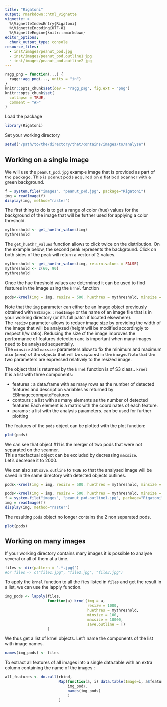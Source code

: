 ```yaml
---
title: "Rigatoni"
output: rmarkdown::html_vignette
vignette: >
  %\VignetteIndexEntry{Rigatoni}
  %\VignetteEncoding{UTF-8}
  %\VignetteEngine{knitr::rmarkdown}
editor_options: 
  chunk_output_type: console
resource_files:
  - inst/images/peanut_pod.jpg
  - inst/images/peanut_pod.outline1.jpg
  - inst/images/peanut_pod.outline2.jpg
---
```


```r
ragg_png = function(...) {
  ragg::agg_png(..., units = "in")
}
knitr::opts_chunk$set(dev = "ragg_png", fig.ext = "png")
knitr::opts_chunk$set(
  collapse = TRUE,
  comment = "#>"
)
```

Load the package

```r
library(Rigatoni)
```


Set your working directory  
```r
setwd("/path/to/the/directory/that/contains/images/to/analyse")
```

## Working on a single image

We will use the `peanut_pod.jpg` example image that is provided as part of the package. This is peanut pods acquired on a flat bed scanner with a green background.
```r
f = system.file("images", "peanut_pod.jpg", package="Rigatoni")
img = readImage(f)
display(img, method="raster")
```

The first thing to do is to get a range of color (hue) values for the background of the image that will be further used for applying a color threshold.

```r
mythreshold <- get_huethr_values(img)
mythreshold
```

The `get_huethr_values` function allows to click twice on the distribution. On the example below, the second peak represents the background. Click on both sides of the peak will return a vector of 2 values.
```r
mythreshold <- get_huethr_values(img, return.values = FALSE)
mythreshold <- c(60, 90)
mythreshold
```


Once the hue threshold values are determined it can be used to find features in the image using the `krnel` function

```r
pods<-krnel(img = img, resizw = 500, huethres = mythreshold, minsize = 100, maxsize = 10000, save.outline = F)
```

Note that the `img` parameter can either be an Image object previously obtained with `EBImage::readImage` or the name of an image file that is in your working directory (or it's full patch if located elsewhere).  
The `resizw` parameter allows to reduce image size by providing the width of the image that will be analyzed (height will be modified accordingly to respect h/w ratio). Reducing the size of the image improves the performance of features detection and is important when many images need to be analysed sequentially.  
The `minsize` and `maxsize` parameters allow to fix the minimum and maximum size (area) of the objects that will be captured in the image. Note that the two parameters are expressed relatively to the resized image.

The object that is returned by the `krnel` function is of S3 class.. `krnel`  
It is a list with three components:

- features : a data.frame with as many rows as the number of detected features and description variables as returned by EBImage::computeFeatures
- contours : a list with as many elements as the number of detected features Each element is a matrix with the coordinates of each feature.
- params : a list with the analysis parameters. can be used for further plotting

The features of the `pods` object can be plotted with the plot function: 

```r
plot(pods)
```

We can see that object #11 is the merger of two pods that were not separated on the scanner.  
This artecfactual object can be excluded by decreasing `maxsize`.  
Let's decrease it to 2000.  

We can also set `save.outline` to `TRUE` so that the analysed image will be saved in the same directory with detected objects outlines.  
```r
pods<-krnel(img = img, resizw = 500, huethres = mythreshold, minsize = 100, maxsize = 2000, save.outline = T)
```
```r
pods<-krnel(img = img, resizw = 500, huethres = mythreshold, minsize = 100, maxsize = 2000, save.outline = F)
f = system.file("images", "peanut_pod.outline1.jpg", package="Rigatoni")
img = readImage(f)
display(img, method="raster")

```

The resulting `pods` object no longer contains the 2 non separated pods.

```r
plot(pods)
```

## Working on many images

If your working directory contains many images it is possible to analyse several or all of them at a time.

```r
files <- dir(pattern = ".*.jpg$")
#or files <- c("file1.jpg", "file2.jpg", "file3.jpg")
```

To apply the `krnel` function to all the files listed in `files` and get the result in a list, we can use the lapply function.   

```r
img_pods <- lapply(files,
                   function(a) krnel(img = a,
                                     resizw = 1000,
                                     huethres = mythreshold,
                                     minsize = 100,
                                     maxsize = 10000,
                                     save.outline = T)
                   )
```

We thus get a list of krnel objects.
Let's name the components of the list with image names.  

```r
names(img_pods) <- files
```

To extract all features of all images into a single data.table with an extra column containing the name of the images :   

```r
all_features <- do.call(rbind,
                        Map(function(a, i) data.table(Image=i, a$features),
                            img_pods,
                            names(img_pods)
                            )
                        )
```
